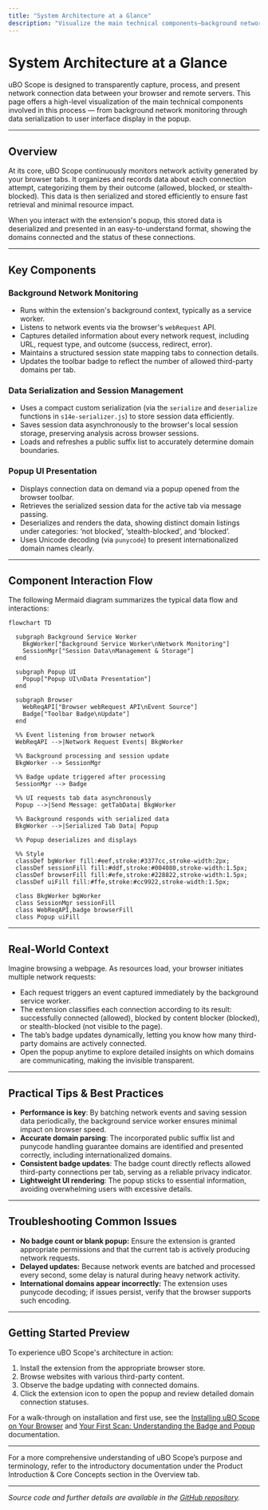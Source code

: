 ```yaml
---
title: "System Architecture at a Glance"
description: "Visualize the main technical components—background network monitoring, data serialization, UI presentation in the popup—and the interaction between them. See a simple mermaid diagram showing how network data is captured, processed, and displayed to the user."
---
```


# System Architecture at a Glance

uBO Scope is designed to transparently capture, process, and present network connection data between your browser and remote servers. This page offers a high-level visualization of the main technical components involved in this process — from background network monitoring through data serialization to user interface display in the popup.

---

## Overview

At its core, uBO Scope continuously monitors network activity generated by your browser tabs. It organizes and records data about each connection attempt, categorizing them by their outcome (allowed, blocked, or stealth-blocked). This data is then serialized and stored efficiently to ensure fast retrieval and minimal resource impact.

When you interact with the extension's popup, this stored data is deserialized and presented in an easy-to-understand format, showing the domains connected and the status of these connections.

---

## Key Components

### Background Network Monitoring

- Runs within the extension's background context, typically as a service worker.
- Listens to network events via the browser's `webRequest` API.
- Captures detailed information about every network request, including URL, request type, and outcome (success, redirect, error).
- Maintains a structured session state mapping tabs to connection details.
- Updates the toolbar badge to reflect the number of allowed third-party domains per tab.

### Data Serialization and Session Management

- Uses a compact custom serialization (via the `serialize` and `deserialize` functions in `s14e-serializer.js`) to store session data efficiently.
- Saves session data asynchronously to the browser's local session storage, preserving analysis across browser sessions.
- Loads and refreshes a public suffix list to accurately determine domain boundaries.

### Popup UI Presentation

- Displays connection data on demand via a popup opened from the browser toolbar.
- Retrieves the serialized session data for the active tab via message passing.
- Deserializes and renders the data, showing distinct domain listings under categories: ‘not blocked’, ‘stealth-blocked’, and ‘blocked’.
- Uses Unicode decoding (via `punycode`) to present internationalized domain names clearly.

---

## Component Interaction Flow

The following Mermaid diagram summarizes the typical data flow and interactions:

```mermaid
flowchart TD

  subgraph Background Service Worker
    BkgWorker["Background Service Worker\nNetwork Monitoring"]
    SessionMgr["Session Data\nManagement & Storage"]
  end

  subgraph Popup UI
    Popup["Popup UI\nData Presentation"]
  end

  subgraph Browser
    WebReqAPI["Browser webRequest API\nEvent Source"]
    Badge["Toolbar Badge\nUpdate"]
  end

  %% Event listening from browser network
  WebReqAPI -->|Network Request Events| BkgWorker

  %% Background processing and session update
  BkgWorker --> SessionMgr

  %% Badge update triggered after processing
  SessionMgr --> Badge

  %% UI requests tab data asynchronously
  Popup -->|Send Message: getTabData| BkgWorker

  %% Background responds with serialized data
  BkgWorker -->|Serialized Tab Data| Popup

  %% Popup deserializes and displays

  %% Style
  classDef bgWorker fill:#eef,stroke:#3377cc,stroke-width:2px;
  classDef sessionFill fill:#ddf,stroke:#004080,stroke-width:1.5px;
  classDef browserFill fill:#efe,stroke:#228822,stroke-width:1.5px;
  classDef uiFill fill:#ffe,stroke:#cc9922,stroke-width:1.5px;

  class BkgWorker bgWorker
  class SessionMgr sessionFill
  class WebReqAPI,badge browserFill
  class Popup uiFill
```

---

## Real-World Context

Imagine browsing a webpage. As resources load, your browser initiates multiple network requests:

- Each request triggers an event captured immediately by the background service worker.
- The extension classifies each connection according to its result: successfully connected (allowed), blocked by content blocker (blocked), or stealth-blocked (not visible to the page).
- The tab’s badge updates dynamically, letting you know how many third-party domains are actively connected.
- Open the popup anytime to explore detailed insights on which domains are communicating, making the invisible transparent.

---

## Practical Tips & Best Practices

- **Performance is key**: By batching network events and saving session data periodically, the background service worker ensures minimal impact on browser speed.
- **Accurate domain parsing**: The incorporated public suffix list and punycode handling guarantee domains are identified and presented correctly, including internationalized domains.
- **Consistent badge updates**: The badge count directly reflects allowed third-party connections per tab, serving as a reliable privacy indicator.
- **Lightweight UI rendering**: The popup sticks to essential information, avoiding overwhelming users with excessive details.

---

## Troubleshooting Common Issues

- **No badge count or blank popup:** Ensure the extension is granted appropriate permissions and that the current tab is actively producing network requests.
- **Delayed updates:** Because network events are batched and processed every second, some delay is natural during heavy network activity.
- **International domains appear incorrectly:** The extension uses punycode decoding; if issues persist, verify that the browser supports such encoding.

---

## Getting Started Preview

To experience uBO Scope's architecture in action:

1. Install the extension from the appropriate browser store.
2. Browse websites with various third-party content.
3. Observe the badge updating with connected domains.
4. Click the extension icon to open the popup and review detailed domain connection statuses.

For a walk-through on installation and first use, see the [Installing uBO Scope on Your Browser](https://example.com/guides/getting-started/installing-ubo-scope) and [Your First Scan: Understanding the Badge and Popup](https://example.com/guides/getting-started/first-domain-scan) documentation.

---

For a more comprehensive understanding of uBO Scope’s purpose and terminology, refer to the introductory documentation under the Product Introduction & Core Concepts section in the Overview tab.

---

_Source code and further details are available in the [GitHub repository](https://github.com/gorhill/uBO-Scope)._
